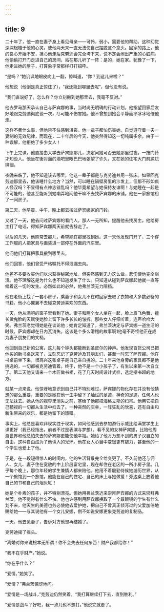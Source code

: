 ```yaml
---
---
---
```

title: 9
---



二十年了，他一直在妻子身上看见母亲——可怜，弱小，需要他的帮助。这种幻觉深深根植于他的心灵，使他两天来一直无法使自己摆脱这个念头。回家的路上，他的良心开始不安，担心他走后克劳迪会完全垮下来，说不定会闹出严重的心脏病。他偷偷打开门走进自己的房间，站在那儿听了一阵：是的，她在家。犹豫了一下，他走进她的屋子，打算象乎常那样打打招呼。

“是吗？”她讥讽地眼皮向上一翻，惊叫道，“你？到这儿来啦？”

他想说（他倒是真正惊住了），“我还能到哪里去呢”，但他没有说。

“我们直说好了，怎么样？你立刻搬到她那里去，我毫不反对。”

他去罗马那天承认自己与萨宾娜的事，当时尚无明确的行动计划。他指望回家后友好地跟克劳迪彻底谈一次，尽可能不伤害她。他不曾想到她会平静而冷冰冰地催他走。

这样不费什么事，但他禁不住感到沮丧。他一辈子都怕伤害她，自觉遵守着一夫一妻制的无效纪律，而现在，二十年后的今天，他突然得知这一切纯属多余。由于一种误解，他拒绝了多少女人！

下午上完课，他直接由大学去萨宾娜那儿，决定问她可否去她那里过夜。一按门铃才知没人。他坐在街对面的酒吧里眼巴巴地张望了许久，又在她的住宅大门前尴尬徘徊。

夜晚来临了，他不知道该去哪里。他这一辈子都是与克劳迪共用一张床。如果回克劳迪那里去，他该睡什么地方？当然，可以睡在隔壁房里的沙发上，但那不形如疯人怪汉吗？不显得有点神志错乱吗？他毕竟希望与她保持友谊啊！与她睡在一起是不可能的，他甚至能听到她嘲弄地问他干嘛不去找萨宾娜的床铺。他在一家旅馆租了一间房子。

第二天，他早晨、中午、晚上都去按过萨宾娜家的门铃。

又过了一天，他去问过萨宾娜的看门人，那人一无所知，提醒他去找房主。他给房主打了电话，得知萨宾娜两天前就告辞走了。

以后的几天，他照常去那儿，希望能在那里找到她。这一天他发现门开了，三个穿工作服的人把家具与画装进一部停在外面的汽车里。

他问他们打算把家具搬到哪里去。

他们回答，他们曾受严格嘱托不得泄漏去向。

他差不多要收买他们以求获得秘密地址，但突然感到无力这么做。悲伤使他完全崩溃。他不理解这是为什么也不知道发生了什么。只知道从碰到萨宾娜起他就一直等候着这一切的发生。必然如此的必然，他弗兰茨无力阻挡。

他在老街上找了一套小房子，乘妻子和女儿不在时回家去取了衣物和大多数必备的书籍，他小心翼翼不去碰克劳迪喜欢的东西。

一天，他从酒吧的窗子里看到了她。妻子和两个女人坐在一起，脸上眉飞色舞，擅长做鬼脸的天赋使她脸上留下许多长长的皱折。那些女人仔细听着，连声哈哈大笑。弗兰茨老觉得她是在谈论他；她肯定知道了，弗兰茨决定与萨宾娜一道生活的时候，萨宾娜却在日内瓦消失。这该是个多么滑稽的故事啊1他毫不奇怪他正在成为妻子朋友们的笑柄。

他回到自己新的公寓，这儿每个钟头都能断到圣皮尔的钟声。他发现百货公司已把他买的新书桌送来了，立刻忘记了克劳迪及其朋友们，甚至一时忘了萨宾娜。他在书桌前坐下来，很高兴这张桌子是自己亲自挑的。二十年来他身旁的家具都不是他挑选的，一切都被克劳迪管着。终于，他不是一个小孩子了，有生以来第一次自立了。第二天他又请来一个木匠做书柜，花了几天时间设计式样，选定摆书超的地方。

就某一点来说，他惊讶地意识到自己并不特别难过，萨宾娜的物化存在并没有他猜想的那么重要，重要的是她在他一生中留下了灿烂的足迹，神奇的足迹，任何人也无法抹去。她从他的视界里消失之前，塞给了他那把海格立斯的扫帚。他用它把自己藐视的一切都从生活中扫去了。一种突然的庆幸，一阵狂乱的欣喜，还有自由和新生带来的欢乐，都是她留下的馈赠。

事实上，他总是喜欢非现实胜于现实，如同他感到去参加游行示威比给满堂学生上课更好（我已经指出，前者不过是表演与梦想）。看不见的女神萨宾娜，比陪他周游世界和他总怕失去的萨宾娜更能使他幸福。她给了他万万想不到的男子汉自立的自由，这种自由成为了他诱人的光环。他在女人心目中变锯更有腿力，甚至他的一个学生也爱上了他。

于是，在一段短得惊人的时间内，他的生活背景完全给变更了。不久前他还与佣人、女儿、妻子住在宽敞的中上阶层富宅里，现在却住在老区的一所小房子里。几乎每个晚上，那位年轻的学生兼情人都来陪他。他用不着殷勤侍候她游历世界，从一个旅馆到一个旅馆，他能在自己的住宅、自己的床上与她做爱！旁边桌上放着他自己的书和自己的烟灰缸！

她是个朴素的孩子，并不特别漂亮。但她用弗兰茨近来崇拜萨宾娜的方式来崇拜弗兰茨。他不觉得有什么不快。他也许感到用萨宾娜换取了一个戴眼镜的学生有什么划不来，他天生的美德也务必使他去爱护她，把自己不曾真正倾泻过的父爱加倍地赐给她——与其说他有一个女儿安娜，倒不如说安娜更象克劳迪的复制品。

一天，他去见妻子，告诉对方他想再结婚了。

克劳迪摇了摇头。

“离婚对你来说根本无所谓！你不会失去任何东西！财产我都给你！”

“我不在乎财产。”她说。

“你在乎什么？”

“爱情。”她笑了。

“爱情？”弗兰茨惊讶地问。

“爱情是一场战斗，”克劳迪仍然笑着，“我打算继续打下去，直到胜利。”

“爱情是战斗？好吧，我一点儿也不想打。”他说完就走了。